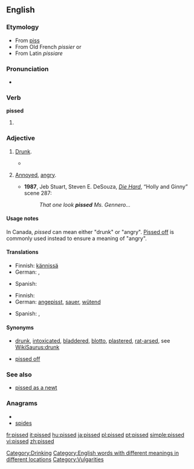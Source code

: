 ==English==

===Etymology===
* From [[piss]] ''{{vulgar}}''
* From Old French ''pissier'' or
* From Latin ''pissiare''

===Pronunciation===
* {{rhymes|ɪst}}

===Verb===
'''pissed'''

# {{past of|[[piss]]}}

===Adjective===
{{en-adj}}

# {{context|British|Aus|NZ|Canada|colloquial}} [[drunk|Drunk]].
#*{{quote-book
|year=1996
|author=Hunter Davies
|title=The Beatles
|page=79
|passage=The waiters would send us up beer onstage as well as food, so now and again we'd end up getting '''pissed''' while we were playing.}}
# {{context|US|Canada|slang}} [[annoyed|Annoyed]], [[angry]].
#* '''1987''', Jeb Stuart, Steven E. DeSouza, ''[[w:Die Hard|Die Hard]]'', “Holly and Ginny” scene 287:
#*: ''That one look '''pissed''' Ms. Gennero...''

====Usage notes====
In Canada, ''pissed'' can mean either "drunk" or "angry". [[pissed off|Pissed off]] is commonly used instead to ensure a meaning of "angry".

====Translations====
{{trans-top|Drunk}}
* Finnish: [[kännissä]]
* German: {{t+|de|betrunken}}, {{t+|de|besoffen}}
{{trans-mid}}
* Spanish: {{t+|es|borracho}}
{{trans-bottom}}

{{trans-top|Annoyed, angry}}
* Finnish: {{t+|fi|vihainen}}
* German: [[angepisst]], [[sauer]], [[wütend]]
{{trans-mid}}
* Spanish: {{t-|es|enojado}}, {{t-|es|disgustado}}
{{trans-bottom}}

====Synonyms====
* {{sense|drunk}} [[drunk]], [[intoxicated]], [[bladdered]], [[blotto]], [[plastered]], [[rat-arsed]], see [[WikiSaurus:drunk]]
* {{sense|annoyed, angry}} [[pissed off]]

===See also===
* [[pissed as a newt]]

===Anagrams===
* {{alphagram|deipss}}
* [[spides#English|spides]]

[[Category:Drinking]]
[[Category:English words with different meanings in different locations]]
[[Category:Vulgarities]]

[[fr:pissed]]
[[it:pissed]]
[[hu:pissed]]
[[ja:pissed]]
[[pl:pissed]]
[[pt:pissed]]
[[simple:pissed]]
[[vi:pissed]]
[[zh:pissed]]